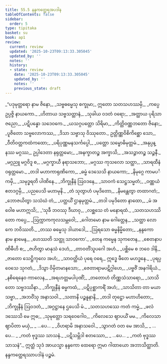 ```yaml
---
title: 55.5 နန္ဒကတ္ထေရအပဒါန
tableOfContents: false
sidebar:
  order: 5
type: tipitaka
basket: su
book: ap1
review:
  current: review
  updated: '2025-10-23T09:13:33.305045'
  updated_by: ''
  notes: ''
  history:
  - state: review
    date: '2025-10-23T09:13:33.305045'
    updated_by: ''
    notes: ''
    previous_state: draft
---
```



<ReviewStatus review={frontmatter.review} showDetails={true} />

<HypothesisAnnotation frontmatter={frontmatter} />

<DynamicBreadcrumb />

<Division number="143" book="ap1" e="ch" v="20" p="441">

<Paragraph number="7485" type="verses" book="ap1">
_“ပဒုမုတ္တရော နာမ ဇိနော,_  
_သဗ္ဗဓမ္မေသု စက္ခုမာ;_  
ဣတော သတသဟဿမှိ,_  
_ကပ္ပေ ဥပ္ပဇ္ဇိ နာယကော._  

</Paragraph>

</Division>
<Division number="144" book="ap1" e="ch" v="20" p="441">

<Paragraph number="7486" type="verses" book="ap1">
_ဟိတာယ သဗ္ဗသတ္တာနံ,_  
_သုခါယ ဝဒတံ ဝရော;_  
_အတ္ထာယ ပုရိသာဇညော,_  
_ပဋိပန္နော သဒေဝကေ._  

</Paragraph>

</Division>
<Division number="145" book="ap1" e="ch" v="20" p="441">

<Paragraph number="7487" type="verses" book="ap1">
_ယသဂ္ဂပတ္တော သိရိမာ,_  
_ကိတ္တိဝဏ္ဏဘတော ဇိနော;_  
_ပူဇိတော သဗ္ဗလောကဿ,_  
_ဒိသာ သဗ္ဗာသု ဝိဿုတော._  

</Paragraph>

</Division>
<Division number="146" book="ap1" e="ch" v="20" p="441">

<Paragraph number="7488" type="verses" book="ap1">
ဥတ္တိဏ္ဏဝိစိကိစ္ဆော သော,_  
_ဝီတိဝတ္တကထံကထော;_  
_ပရိပုဏ္ဏမနသင်္ကပ္ပေါ,_  
_ပတ္တော သမ္ဗောဓိမုတ္တမံ._  

</Paragraph>

</Division>
<Division number="147" book="ap1" e="ch" v="20" p="441">

<Paragraph number="7489" type="verses" book="ap1">
_အနုပ္ပန္နဿ မဂ္ဂဿ,_  
ဥပ္ပါဒေတာ နရုတ္တမော;_  
_အနက္ခာတဉ္စ အက္ခာသိ,_  
_အသဉ္ဇာတဉ္စ သဉ္ဇနီ._  

</Paragraph>

</Division>
<Division number="148" book="ap1" e="ch" v="20" p="441">

<Paragraph number="7490" type="verses" book="ap1">
_မဂ္ဂညူ မဂ္ဂဝိဒူ စ,_  
_မဂ္ဂက္ခာယီ နရာသဘော;_  
_မဂ္ဂဿ ကုသလော သတ္ထာ,_  
_သာရထီနံ ဝရုတ္တမော._  

</Paragraph>

</Division>
<Division number="149" book="ap1" e="ch" v="20" p="441">

<Paragraph number="7491" type="verses" book="ap1">
_တဒါ မဟာကာရုဏိကော,_  
_ဓမ္မံ ဒေသေသိ နာယကော;_  
_နိမုဂ္ဂေ ကာမပင်္ကမှိ,_  
_သမုဒ္ဓရတိ ပါဏိနေ._  

</Paragraph>

</Division>
<Division number="150" book="ap1" e="ch" v="20" p="441">

<Paragraph number="7492" type="verses" book="ap1">
_ဘိက္ခုနီနံ ဩဝဒနေ,_  
_သာဝကံ သေဋ္ဌသမ္မတံ;_  
_ဝဏ္ဏယံ ဧတဒဂ္ဂမှိ,_  
_ပညပေသိ မဟာမုနိ._  

</Paragraph>

</Division>
<Division number="151" book="ap1" e="ch" v="20" p="441">

<Paragraph number="7493" type="verses" book="ap1">
_တံ သုတွာဟံ ပမုဒိတော,_  
_နိမန္တေတွာ တထာဂတံ;_  
_ဘောဇယိတွာ သသံဃံ တံ,_  
_ပတ္ထယိံ ဌာနမုတ္တမံ._  

</Paragraph>

</Division>
<Division number="152" book="ap1" e="ch" v="20" p="441">

<Paragraph number="7494" type="verses" book="ap1">
_တဒါ ပမုဒိတော နာထော,_  
_မံ အဝေါစ မဟာဣသိ;_  
_‘သုခီ ဘဝဿု ဒီဃာဝု,_  
_လစ္ဆသေ တံ မနောရထံ._  

</Paragraph>

</Division>
<Division number="153" book="ap1" e="ch" v="20" p="441">

<Paragraph number="7495" type="verses" book="ap1">
_သတသဟဿိတော ကပ္ပေ,_  
_ဩက္ကာကကုလသမ္ဘဝေါ;_  
_ဂေါတမော နာမ ဂေါတ္တေန,_  
_သတ္ထာ လောကေ ဘဝိဿတိ._  

</Paragraph>

</Division>
<Division number="154" book="ap1" e="ch" v="20" p="442">

<Paragraph number="7496" type="verses" book="ap1">
_တဿ ဓမ္မေသု ဒါယာဒေါ,_  
_ဩရသော ဓမ္မနိမ္မိတော;_  
_နန္ဒကော နာမ နာမေန,_  
_ဟေဿတိ သတ္ထု သာဝကော’._  

</Paragraph>

</Division>
<Division number="155" book="ap1" e="ch" v="20" p="442">

<Paragraph number="7497" type="verses" book="ap1">
_တေန ကမ္မေန သုကတေန,_  
_စေတနာပဏိဓီဟိ စ;_  
_ဇဟိတွာ မာနုသံ ဒေဟံ,_  
_တာဝတိံသူပဂေါ အဟံ._  

</Paragraph>

</Division>
<Division number="156" book="ap1" e="ch" v="20" p="442">

<Paragraph number="7498" type="verses" book="ap1">
_ပစ္ဆိမေ စ ဘဝေ ဒါနိ,_  
_ဇာတော သေဋ္ဌိကုလေ အဟံ;_  
_သာဝတ္ထိယံ ပုရေ ဝရေ,_  
ဣဒ္ဓေ ဖီတေ မဟဒ္ဓနေ._  

</Paragraph>

</Division>
<Division number="157" book="ap1" e="ch" v="20" p="442">

<Paragraph number="7499" type="verses" book="ap1">
_ပုရပ္ပဝေသေ သုဂတံ,_  
_ဒိသွာ ဝိမှိတမာနသော;_  
_ဇေတာရာမပဋိဂ္ဂါဟေ,_  
_ပဗ္ဗဇိံ အနဂါရိယံ._  

</Paragraph>

</Division>
<Division number="158" book="ap1" e="ch" v="20" p="442">

<Paragraph number="7500" type="verses" book="ap1">
_နစိရေနေဝ ကာလေန,_  
_အရဟတ္တမပါပုဏိံ;_  
_တတောဟံ တိဏ္ဏသံသာရော,_  
_သာသိတော သဗ္ဗဒဿိနာ._  

</Paragraph>

</Division>
<Division number="159" book="ap1" e="ch" v="20" p="442">

<Paragraph number="7501" type="verses" book="ap1">
_ဘိက္ခုနီနံ ဓမ္မကထံ,_  
_ပဋိပုစ္ဆာကရိံ အဟံ;_  
_သာသိတာ တာ မယာ သဗ္ဗာ,_  
_အဘဝိံသု အနာသဝါ._  

</Paragraph>

</Division>
<Division number="160" book="ap1" e="ch" v="20" p="442">

<Paragraph number="7502" type="verses" book="ap1">
_သတာနိ ပဉ္စနူနာနိ,_  
_တဒါ တုဋ္ဌော မဟာဟိတော;_  
_ဘိက္ခုနီနံ ဩဝဒတံ,_  
_အဂ္ဂဋ္ဌာနေ ဌပေသိ မံ._  

</Paragraph>

</Division>
<Division number="161" book="ap1" e="ch" v="20" p="442">

<Paragraph number="7503" type="verses" book="ap1">
_သတသဟဿေ ကတံ ကမ္မံ,_  
_ဖလံ ဒဿေသိ မေ ဣဓ;_  
_သုမုတ္တော သရဝေဂေါဝ,_  
_ကိလေသေ ဈာပယိံ မမ._  

</Paragraph>

</Division>
<Division number="162" book="ap1" e="ch" v="20" p="442">

<Paragraph number="7504" type="verses" book="ap1">
_ကိလေသာ ဈာပိတာ မယှံ,_  
_ …ပေ… _  
_ဝိဟရာမိ အနာသဝေါ._  

</Paragraph>

</Division>
<Division number="163" book="ap1" e="ch" v="20" p="442">

<Paragraph number="7505" type="verses" book="ap1">
_သွာဂတံ ဝတ မေ အာသိ,_  
_ …ပေ… _  
_ကတံ ဗုဒ္ဓဿ သာသနံ._  

</Paragraph>

</Division>
<Division number="164" book="ap1" e="ch" v="20" p="442">

<Paragraph number="7506" type="verses" book="ap1">
_ပဋိသမ္ဘိဒါ စတဿော,_  
_ …ပေ… _  
_ကတံ ဗုဒ္ဓဿ သာသနံ”._  

</Paragraph>

<Paragraph number="7507" book="ap1">
ဣတ္ထံ သုဒံ အာယသ္မာ နန္ဒကော ထေရော ဣမာ ဂါထာယော အဘာသိတ္ထာတိ.

</Paragraph>
</Division>

<Paragraph number="7508" type="center" book="ap1">
နန္ဒကတ္ထေရဿာပဒါနံ ပဉ္စမံ.
</Paragraph>